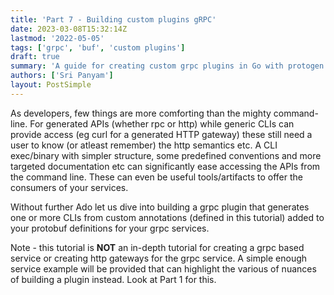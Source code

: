 ```yaml
---
title: 'Part 7 - Building custom plugins gRPC'
date: 2023-03-08T15:32:14Z
lastmod: '2022-05-05'
tags: ['grpc', 'buf', 'custom plugins']
draft: true
summary: 'A guide for creating custom grpc plugins in Go with protogen and buf'
authors: ['Sri Panyam']
layout: PostSimple
---
```


As developers, few things are more comforting than the mighty command-line. For generated APIs (whether rpc or http) while generic CLIs can provide access (eg curl for a generated HTTP gateway) these still need a user to know (or atleast remember) the http semantics etc. A CLI exec/binary with simpler structure, some predefined conventions and more targeted documentation etc can significantly ease accessing the APIs from the command line. These can even be useful tools/artifacts to offer the consumers of your services.

Without further Ado let us dive into building a grpc plugin that generates one or more CLIs from custom annotations (defined in this tutorial) added to your protobuf definitions for your grpc services.

Note - this tutorial is **NOT** an in-depth tutorial for creating a grpc based service or creating http gateways for the grpc service. A simple enough service example will be provided that can highlight the various of nuances of building a plugin instead. Look at Part 1 for this.
